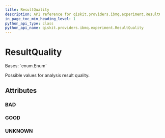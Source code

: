 ```yaml
---
title: ResultQuality
description: API reference for qiskit.providers.ibmq.experiment.ResultQuality
in_page_toc_min_heading_level: 1
python_api_type: class
python_api_name: qiskit.providers.ibmq.experiment.ResultQuality
---
```


# ResultQuality

<Class id="qiskit.providers.ibmq.experiment.ResultQuality" isDedicatedPage={true} github="https://github.com/qiskit/qiskit-ibmq-provider/tree/stable/0.17/qiskit/providers/ibmq/experiment/constants.py" signature="ResultQuality(value)">
  Bases: `enum.Enum`

  Possible values for analysis result quality.

  ## Attributes

  ### BAD

  <Attribute id="qiskit.providers.ibmq.experiment.ResultQuality.BAD" name="BAD" attributeValue="'BAD'" />

  ### GOOD

  <Attribute id="qiskit.providers.ibmq.experiment.ResultQuality.GOOD" name="GOOD" attributeValue="'GOOD'" />

  ### UNKNOWN

  <Attribute id="qiskit.providers.ibmq.experiment.ResultQuality.UNKNOWN" name="UNKNOWN" attributeValue="'UNKNOWN'" />
</Class>


